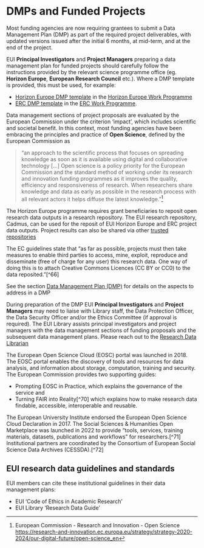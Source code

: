 # DMPs and Funded Projects {.unnumbered}



Most funding agencies are now requiring grantees to submit a Data Management Plan (DMP) as part of the required project deliverables, with updated versions issued after the initial 6 months, at mid-term, and at the end of the project. 

EUI **Principal Investigators** and **Project Managers** preparing a data management plan for funded projects should carefully follow the instructions provided by the relevant science programme office (eg. **Horizon Europe**, **European Research Council** etc.). Where a DMP template is provided, this must be used, for example: 

- [Horizon Europe DMP template](https://ec.europa.eu/info/funding-tenders/opportunities/docs/2021-2027/horizon/temp-form/report/data-management-plan_he_en.docx) in the [Horizon Europe Work Programme](https://ec.europa.eu/info/funding-tenders/opportunities/docs/2021-2027/horizon/guidance/programme-guide_horizon_en.pdf)
- [ERC DMP template](https://erc.europa.eu/sites/default/files/document/file/ERC-Data-Management-Plan.docx) in the [ERC Work Programme](https://ec.europa.eu/info/funding-tenders/opportunities/docs/2021-2027/horizon/wp-call/2022/wp_horizon-erc-2022_en.pdf).



Data management sections of project proposals are evaluated by the European Commission under the criterion 'impact', which includes scientific and societal benefit. In this context, most funding agencies have been embracing the principles and practice of **Open Science**, defined by the European Commission as 

>  "an approach to the scientific process that focuses on spreading knowledge as soon as it is available using digital and collaborative technology [...] Open science is a policy priority for the European Commission and the standard method of working under its research and innovation funding programmes as it improves the quality, efficiency and responsiveness of research. When researchers share knowledge and data as early as possible in the research process with all relevant actors it helps diffuse the latest knowledge."[^1]

The Horizon Europe programme requires grant beneficiaries to reposit open research data outputs in a research repository. The EUI research repository, Cadmus, can be used for the reposit of EUI Horizon Europe and ERC project data outputs. Project results can also be shared via other [trusted repositories](./other-publishing-routes.html)

The EC guidelines state that "as far as possible, projects must then take measures to enable third parties to access, mine, exploit, reproduce and disseminate (free of charge for any user) this research data. One way of doing this is to attach Creative Commons Licences (CC BY or CC0) to the data reposited."[^66] 

::: {.callout-tip}

See the section [Data Management Plan (DMP)](./dmp.html) for details on the aspects to address in a DMP

:::

During preparation of the DMP EUI **Principal Investigators** and **Project Managers** may need to liaise with Library staff, the Data Protection Officer, the Data Security Officer and/or the Ethics Committee (if approval is required). The EUI Library assists principal investigators and project managers with the data management sections of funding proposals and the subsequent data management plans. Please reach out to the [Research Data Librarian](mailto:resdata@eui.eu)

The European Open Science Cloud (EOSC) portal was launched in 2018. The EOSC portal enables the discovery of tools and resources for data analysis, and information about storage, computation, training and security. The European Commission provides two supporting guides: 

- Prompting EOSC in Practice, which explains the governance of the service and 
- Turning FAIR into Reality[^70] which explains how to make research data findable, accessible, interoperable and reusable. 

The European University Institute endorsed the European Open Science Cloud Declaration in 2017. The Social Sciences & Humanities Open Marketplace was launched in 2022 to provide "tools, services, training materials, datasets, publications and workflows" for researchers.[^71] Institutional partners are coordinated by the Consortium of European Social Science Data Archives (CESSDA).[^72]


## EUI research data guidelines and standards

EUI members can cite these institutional guidelines in their data management plans:

- EUI 'Code of Ethics in Academic Research'
- EUI Library 'Research Data Guide'

[^1]: European Commission - Research and Innovation - Open Science [https://research-and-innovation.ec.europa.eu/strategy/strategy-2020-2024/our-digital-future/open-science_en](https://research-and-innovation.ec.europa.eu/strategy/strategy-2020-2024/our-digital-future/open-science_en)
[^2]: [https://rea.ec.europa.eu/open-science_en](https://rea.ec.europa.eu/open-science_en)